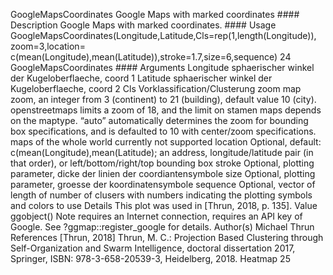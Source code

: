 
GoogleMapsCoordinates Google Maps with marked coordinates
#### Description
Google Maps with marked coordinates.
#### Usage
GoogleMapsCoordinates(Longitude,Latitude,Cls=rep(1,length(Longitude)),
zoom=3,location= c(mean(Longitude),mean(Latitude)),stroke=1.7,size=6,sequence)
24 GoogleMapsCoordinates
#### Arguments
Longitude sphaerischer winkel der Kugeloberflaeche, coord 1
Latitude sphaerischer winkel der Kugeloberflaeche, coord 2
Cls Vorklassification/Clusterung
zoom map zoom, an integer from 3 (continent) to 21 (building), default value 10 (city).
openstreetmaps limits a zoom of 18, and the limit on stamen maps depends
on the maptype. "auto" automatically determines the zoom for bounding box
specifications, and is defaulted to 10 with center/zoom specifications. maps of
the whole world currently not supported
location Optional, default: c(mean(Longitude),mean(Latitude); an address, longitude/latitude
pair (in that order), or left/bottom/right/top bounding box
stroke Optional, plotting parameter, dicke der linien der coordiantensymbole
size Optional, plotting parameter, groesse der koordinatensymbole
sequence Optional, vector of length of number of clusers with numbers indicating the
plotting symbols and colors to use
Details
This plot was used in [Thrun, 2018, p. 135].
Value
ggobject()
Note
requires an Internet connection, requires an API key of Google. See ?ggmap::register_google
for details.
Author(s)
Michael Thrun
References
[Thrun, 2018] Thrun, M. C.: Projection Based Clustering through Self-Organization and Swarm
Intelligence, doctoral dissertation 2017, Springer, ISBN: 978-3-658-20539-3, Heidelberg, 2018.
Heatmap 25
